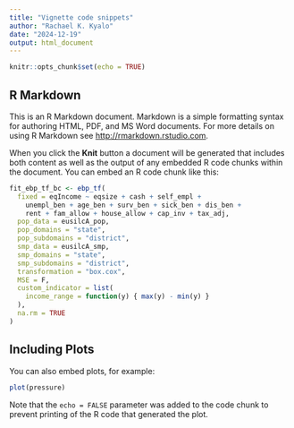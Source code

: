 ```yaml
---
title: "Vignette code snippets"
author: "Rachael K. Kyalo"
date: "2024-12-19"
output: html_document
---
```


```r
knitr::opts_chunk$set(echo = TRUE)
```

## R Markdown

This is an R Markdown document. Markdown is a simple formatting syntax for authoring HTML, PDF, and MS Word documents. For more details on using R Markdown see <http://rmarkdown.rstudio.com>.

When you click the **Knit** button a document will be generated that includes both content as well as the output of any embedded R code chunks within the document. You can embed an R code chunk like this:

```r
fit_ebp_tf_bc <- ebp_tf(
  fixed = eqIncome ~ eqsize + cash + self_empl + 
    unempl_ben + age_ben + surv_ben + sick_ben + dis_ben + 
    rent + fam_allow + house_allow + cap_inv + tax_adj,
  pop_data = eusilcA_pop,
  pop_domains = "state",
  pop_subdomains = "district",
  smp_data = eusilcA_smp,
  smp_domains = "state",
  smp_subdomains = "district",
  transformation = "box.cox",
  MSE = F,
  custom_indicator = list(
    income_range = function(y) { max(y) - min(y) }
  ),
  na.rm = TRUE
)
```

## Including Plots

You can also embed plots, for example:

```r
plot(pressure)
```

Note that the `echo = FALSE` parameter was added to the code chunk to prevent printing of the R code that generated the plot.
